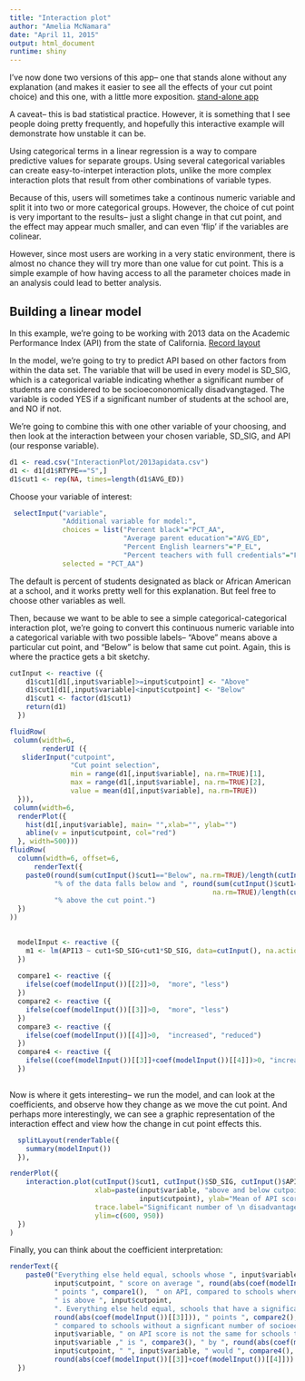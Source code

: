 ```yaml
---
title: "Interaction plot"
author: "Amelia McNamara"
date: "April 11, 2015"
output: html_document
runtime: shiny
---
```


I've now done two versions of this app-- one that stands alone without any explanation (and makes it easier to see all the effects of your cut point choice) and this one, with a little more exposition. [stand-alone app](https://ameliamn.shinyapps.io/InteractionPlot)

A caveat-- this is bad statistical practice. However, it is something that I see people doing pretty frequently, and hopefully this interactive example will demonstrate how unstable it can be. 

Using categorical terms in a linear regression is a way to compare predictive values for separate groups. Using several categorical variables can create easy-to-interpet interaction plots, unlike the more complex interaction plots that result from other combinations of variable types. 

Because of this, users will sometimes take a continous numeric variable and split it into two or more categorical groups. However, the choice of cut point is very important to the results-- just a slight change in that cut point, and the effect may appear much smaller, and can even 'flip' if the variables are colinear. 

However, since most users are working in a very static environment, there is almost no chance they will try more than one value for cut point. This is a simple example of how having access to all the parameter choices made in an analysis could lead to better analysis.


## Building a linear model

In this example, we're going to be working with 2013 data on the Academic Performance Index (API) from the state of California. [Record layout](http://www.cde.ca.gov/ta/ac/ap/reclayout13g.asp)

In the model, we're going to try to predict API based on other factors from within the data set. The variable that will be used in every model is SD_SIG, which is a categorical variable indicating whether a significant number of students are considered to be socioecononomically disadvangtaged. The variable is coded YES if a significant number of students at the school are, and NO if not.

We're going to combine this with one other variable of your choosing, and then look at the interaction between your chosen variable, SD_SIG, and API (our response variable).

```r
d1 <- read.csv("InteractionPlot/2013apidata.csv")
d1 <- d1[d1$RTYPE=="S",]
d1$cut1 <- rep(NA, times=length(d1$AVG_ED))
```

Choose your variable of interest:
```r
 selectInput("variable",
             "Additional variable for model:", 
             choices = list("Percent black"="PCT_AA", 
                            "Average parent education"="AVG_ED", 
                            "Percent English learners"="P_EL", 
                            "Percent teachers with full credentials"="FULL"),
             selected = "PCT_AA")
```
The default is percent of students designated as black or African American at a school, and it works pretty well for this explanation. But feel free to choose other variables as well.

Then, because we want to be able to see a simple categorical-categorical interaction plot, we're going to convert this continuous numeric variable into a categorical variable with two possible labels-- "Above" means above a particular cut point, and "Below" is below that same cut point. Again, this is where the practice gets a bit sketchy. 
```r
cutInput <- reactive ({
    d1$cut1[d1[,input$variable]>=input$cutpoint] <- "Above"
    d1$cut1[d1[,input$variable]<input$cutpoint] <- "Below"
    d1$cut1 <- factor(d1$cut1)
    return(d1)
  })

fluidRow(
 column(width=6, 
        renderUI ({
   sliderInput("cutpoint", 
               "Cut point selection",
               min = range(d1[,input$variable], na.rm=TRUE)[1],
               max = range(d1[,input$variable], na.rm=TRUE)[2],
               value = mean(d1[,input$variable], na.rm=TRUE))
  })),
 column(width=6,
  renderPlot({
    hist(d1[,input$variable], main= "",xlab="", ylab="")
    abline(v = input$cutpoint, col="red")
  }, width=500)))
fluidRow(
  column(width=6, offset=6, 
      renderText({
    paste0(round(sum(cutInput()$cut1=="Below", na.rm=TRUE)/length(cutInput()$cut1)*100), 
           "% of the data falls below and ", round(sum(cutInput()$cut1=="Above",
                                                  na.rm=TRUE)/length(cutInput()$cut1)*100),
           "% above the cut point.")
  })
))
  
```

```r
  modelInput <- reactive ({
    m1 <- lm(API13 ~ cut1+SD_SIG+cut1*SD_SIG, data=cutInput(), na.action='na.omit')
  })
  
  compare1 <- reactive ({
    ifelse(coef(modelInput())[[2]]>0,  "more", "less")
  })
  compare2 <- reactive ({
    ifelse(coef(modelInput())[[3]]>0,  "more", "less")
  })
  compare3 <- reactive ({
    ifelse(coef(modelInput())[[4]]>0,  "increased", "reduced")
  })
  compare4 <- reactive ({
    ifelse((coef(modelInput())[[3]]+coef(modelInput())[[4]])>0, "increase", "decrease")
  })
  
```

Now is where it gets interesting-- we run the model, and can look at the coefficients, and observe how they change as we move the cut point. And perhaps more interestingly, we can see a graphic representation of the interaction effect and view how the change in cut point effects this. 
```r
  splitLayout(renderTable({
    summary(modelInput())
  }),

renderPlot({
    interaction.plot(cutInput()$cut1, cutInput()$SD_SIG, cutInput()$API13, 
                     xlab=paste(input$variable, "above and below cutpoint of", 
                                input$cutpoint), ylab="Mean of API score",
                     trace.label="Significant number of \n disadvantaged students", 
                     ylim=c(600, 950))
  })
)
```

Finally, you can think about the coefficient interpretation: 
```r
renderText({
    paste0("Everything else held equal, schools whose ", input$variable, " is below ", 
           input$cutpoint, " score on average ", round(abs(coef(modelInput())[[2]])), 
           " points ", compare1(),  " on API, compared to schools where ", input$variable, 
           " is above ", input$cutpoint, 
           ". Everything else held equal, schools that have a significant number of socioeconomically disadvatanged students have API scores on average ",  
           round(abs(coef(modelInput())[[3]])), " points ", compare2(), 
           " compared to schools without a signficant number of socioeconomically disadvanted students. \n However, the effect of ", 
           input$variable, " on API score is not the same for schools that have a significant number of disadvantaged students and those who do not. For schools that have a significant number of scoioeconimically disadvantaged students, the effect of ",
           input$variable ," is ", compare3(), " by ", round(abs(coef(modelInput())[[4]])), " points. In other words, for schools classified as having a significant number of disadvantaged students, API score for schools with below ",
           input$cutpoint, " ", input$variable, " would ", compare4(), " on average ", 
           round(abs(coef(modelInput())[[3]]+coef(modelInput())[[4]])) , " points.")
  })

```